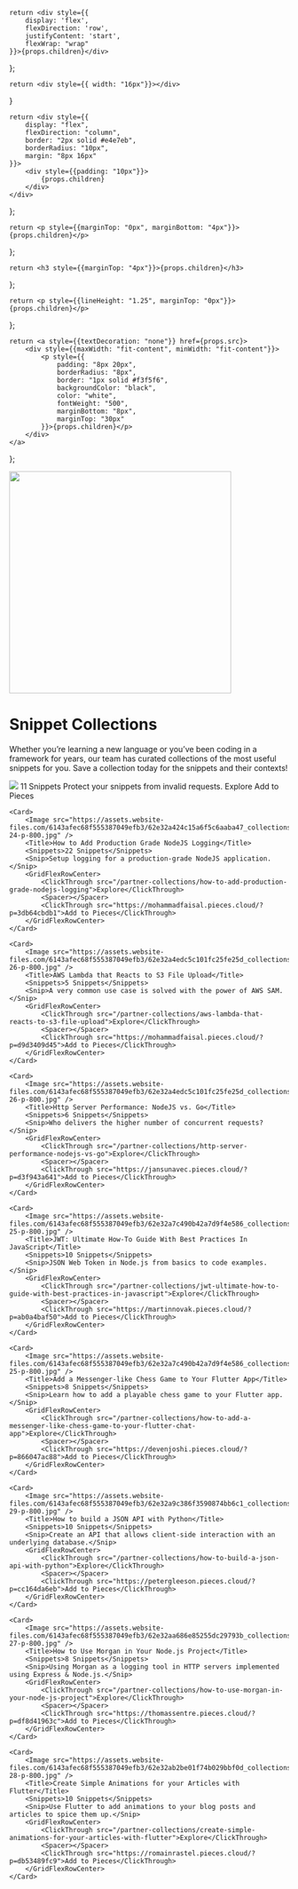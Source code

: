     return <div style={{
        display: 'flex',
        flexDirection: 'row',
        justifyContent: 'start',
        flexWrap: "wrap"
    }}>{props.children}</div>
};

    return <div style={{ width: "16px"}}></div>
}

    return <div style={{
        display: "flex",
        flexDirection: "column",
        border: "2px solid #e4e7eb",
        borderRadius: "10px",
        margin: "8px 16px"
    }}>
        <div style={{padding: "10px"}}>
            {props.children}
        </div>
    </div>
};

    return <p style={{marginTop: "0px", marginBottom: "4px"}}>{props.children}</p>
};

    return <h3 style={{marginTop: "4px"}}>{props.children}</h3>
};

    return <p style={{lineHeight: "1.25", marginTop: "0px"}}>{props.children}</p>
};

    return <a style={{textDecoration: "none"}} href={props.src}>
        <div style={{maxWidth: "fit-content", minWidth: "fit-content"}}>
            <p style={{
                padding: "8px 20px",
                borderRadius: "8px",
                border: "1px solid #f3f5f6",
                backgroundColor: "black",
                color: "white",
                fontWeight: "500",
                marginBottom: "8px",
                marginTop: "30px"
            }}>{props.children}</p>
        </div>
    </a>
};

<Image width="400" src="/assets/headers/light/partner_collections_header_framework.png" />

# Snippet Collections

Whether you’re learning a new language or you’ve been coding in a framework for years, our team has curated collections of the most useful snippets for you. Save a collection today for the snippets and their contexts!

<GridFlexRowCenter>
    <Card>
        <Image src="https://assets.website-files.com/6143afec68f555387049efb3/62e32a4edc5c101fc25fe25d_collections_web_images-26-p-800.jpg" />
        <Title>How to Validate Incoming Requests in ExpressJS</Title>
        <Snippets>11 Snippets</Snippets>
        <Snip>Protect your snippets from invalid requests.</Snip>
        <GridFlexRowCenter>
            <ClickThrough src="/partner-collections/how-to-validate-incoming-requests-in-expressjs">Explore</ClickThrough>
            <ClickThrough src="https://mohammadfaisal.pieces.cloud/?p=ea5c40a7ea">Add to Pieces</ClickThrough>
        </GridFlexRowCenter>
    </Card>

    <Card>
        <Image src="https://assets.website-files.com/6143afec68f555387049efb3/62e32a424c15a6f5c6aaba47_collections_web_images-24-p-800.jpg" />
        <Title>How to Add Production Grade NodeJS Logging</Title>
        <Snippets>22 Snippets</Snippets>
        <Snip>Setup logging for a production-grade NodeJS application.</Snip>
        <GridFlexRowCenter>
            <ClickThrough src="/partner-collections/how-to-add-production-grade-nodejs-logging">Explore</ClickThrough>
            <Spacer></Spacer>
            <ClickThrough src="https://mohammadfaisal.pieces.cloud/?p=3db64cbdb1">Add to Pieces</ClickThrough>
        </GridFlexRowCenter>
    </Card>

    <Card>
        <Image src="https://assets.website-files.com/6143afec68f555387049efb3/62e32a4edc5c101fc25fe25d_collections_web_images-26-p-800.jpg" />
        <Title>AWS Lambda that Reacts to S3 File Upload</Title>
        <Snippets>5 Snippets</Snippets>
        <Snip>A very common use case is solved with the power of AWS SAM.</Snip>
        <GridFlexRowCenter>
            <ClickThrough src="/partner-collections/aws-lambda-that-reacts-to-s3-file-upload">Explore</ClickThrough>
            <Spacer></Spacer>
            <ClickThrough src="https://mohammadfaisal.pieces.cloud/?p=d9d3409d45">Add to Pieces</ClickThrough>
        </GridFlexRowCenter>
    </Card>

    <Card>
        <Image src="https://assets.website-files.com/6143afec68f555387049efb3/62e32a4edc5c101fc25fe25d_collections_web_images-26-p-800.jpg" />
        <Title>Http Server Performance: NodeJS vs. Go</Title>
        <Snippets>6 Snippets</Snippets>
        <Snip>Who delivers the higher number of concurrent requests?</Snip>
        <GridFlexRowCenter>
            <ClickThrough src="/partner-collections/http-server-performance-nodejs-vs-go">Explore</ClickThrough>
            <Spacer></Spacer>
            <ClickThrough src="https://jansunavec.pieces.cloud/?p=d3f943a641">Add to Pieces</ClickThrough>
        </GridFlexRowCenter>
    </Card>

    <Card>
        <Image src="https://assets.website-files.com/6143afec68f555387049efb3/62e32a7c490b42a7d9f4e586_collections_web_images-25-p-800.jpg" />
        <Title>JWT: Ultimate How-To Guide With Best Practices In JavaScript</Title>
        <Snippets>10 Snippets</Snippets>
        <Snip>JSON Web Token in Node.js from basics to code examples.</Snip>
        <GridFlexRowCenter>
            <ClickThrough src="/partner-collections/jwt-ultimate-how-to-guide-with-best-practices-in-javascript">Explore</ClickThrough>
            <Spacer></Spacer>
            <ClickThrough src="https://martinnovak.pieces.cloud/?p=ab0a4baf50">Add to Pieces</ClickThrough>
        </GridFlexRowCenter>
    </Card>

    <Card>
        <Image src="https://assets.website-files.com/6143afec68f555387049efb3/62e32a7c490b42a7d9f4e586_collections_web_images-25-p-800.jpg" />
        <Title>Add a Messenger-like Chess Game to Your Flutter App</Title>
        <Snippets>8 Snippets</Snippets>
        <Snip>Learn how to add a playable chess game to your Flutter app.</Snip>
        <GridFlexRowCenter>
            <ClickThrough src="/partner-collections/how-to-add-a-messenger-like-chess-game-to-your-flutter-chat-app">Explore</ClickThrough>
            <Spacer></Spacer>
            <ClickThrough src="https://devenjoshi.pieces.cloud/?p=866047ac88">Add to Pieces</ClickThrough>
        </GridFlexRowCenter>
    </Card>

    <Card>
        <Image src="https://assets.website-files.com/6143afec68f555387049efb3/62e32a9c386f3590874bb6c1_collections_web_images-29-p-800.jpg" />
        <Title>How to build a JSON API with Python</Title>
        <Snippets>10 Snippets</Snippets>
        <Snip>Create an API that allows client-side interaction with an underlying database.</Snip>
        <GridFlexRowCenter>
            <ClickThrough src="/partner-collections/how-to-build-a-json-api-with-python">Explore</ClickThrough>
            <Spacer></Spacer>
            <ClickThrough src="https://petergleeson.pieces.cloud/?p=cc164da6eb">Add to Pieces</ClickThrough>
        </GridFlexRowCenter>
    </Card>

    <Card>
        <Image src="https://assets.website-files.com/6143afec68f555387049efb3/62e32aa686e85255dc29793b_collections_web_images-27-p-800.jpg" />
        <Title>How to Use Morgan in Your Node.js Project</Title>
        <Snippets>8 Snippets</Snippets>
        <Snip>Using Morgan as a logging tool in HTTP servers implemented using Express & Node.js.</Snip>
        <GridFlexRowCenter>
            <ClickThrough src="/partner-collections/how-to-use-morgan-in-your-node-js-project">Explore</ClickThrough>
            <Spacer></Spacer>
            <ClickThrough src="https://thomassentre.pieces.cloud/?p=df8d41963c">Add to Pieces</ClickThrough>
        </GridFlexRowCenter>
    </Card>

    <Card>
        <Image src="https://assets.website-files.com/6143afec68f555387049efb3/62e32ab2be01f74b029bbf0d_collections_web_images-28-p-800.jpg" />
        <Title>Create Simple Animations for your Articles with Flutter</Title>
        <Snippets>10 Snippets</Snippets>
        <Snip>Use Flutter to add animations to your blog posts and articles to spice them up.</Snip>
        <GridFlexRowCenter>
            <ClickThrough src="/partner-collections/create-simple-animations-for-your-articles-with-flutter">Explore</ClickThrough>
            <Spacer></Spacer>
            <ClickThrough src="https://romainrastel.pieces.cloud/?p=db53489fc9">Add to Pieces</ClickThrough>
        </GridFlexRowCenter>
    </Card>
</GridFlexRowCenter>